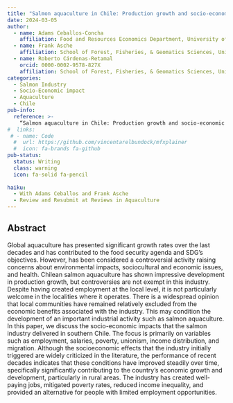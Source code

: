 ---
title: "Salmon aquaculture in Chile: Production growth and socio-economic impact"
date: 2024-03-05
author:
  - name: Adams Ceballos-Concha
    affiliation: Food and Resources Economics Department, University of Florida
  - name: Frank Asche
    affiliation: School of Forest, Fisheries, & Geomatics Sciences, University of Florida
  - name: Roberto Cárdenas-Retamal
    orcid: 0000-0002-9578-827X
    affiliation: School of Forest, Fisheries, & Geomatics Sciences, University of Florida
categories:
  - Salmon Industry
  - Socio-Economic impact
  - Aquaculture
  - Chile
pub-info:
  reference: >-
    “Salmon aquaculture in Chile: Production growth and socio-economic impact”
#  links:
 # - name: Code
  #  url: https://github.com/vincentarelbundock/mfxplainer
  #  icon: fa-brands fa-github
pub-status: 
  status: Writing
  class: warning
  icon: fa-solid fa-pencil
  
haiku: 
  - With Adams Ceballos and Frank Asche
  - Review and Resubmit at Reviews in Aquaculture
---


## Abstract

Global aquaculture has presented significant growth rates over the last decades and has contributed to the food security agenda and SDG’s objectives. However, has been considered a controversial activity raising concerns about environmental impacts, sociocultural and economic issues, and health. Chilean salmon aquaculture has shown impressive development in production growth, but controversies are not exempt in this industry. Despite having created employment at the local level, it is not particularly welcome in the localities where it operates. There is a widespread opinion that local communities have remained relatively excluded from the economic benefits associated with the industry. This may condition the development of an important industrial activity such as salmon aquaculture. In this paper, we discuss the socio-economic impacts that the salmon industry delivered in southern Chile. The focus is primarily on variables such as employment, salaries, poverty, unionism, income distribution, and migration. Although the socioeconomic effects that the industry initially triggered are widely criticized in the literature, the performance of recent decades indicates that these conditions have improved steadily over time, specifically significantly contributing to the country's economic growth and development, particularly in rural areas. The industry has created well-paying jobs, mitigated poverty rates, reduced income inequality, and provided an alternative for people with limited employment opportunities.